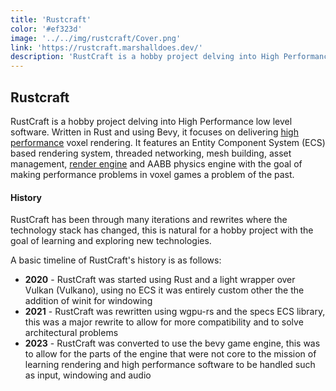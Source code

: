 ```yaml
---
title: 'Rustcraft'
color: '#ef323d'
image: '../../img/rustcraft/Cover.png'
link: 'https://rustcraft.marshalldoes.dev/'
description: 'RustCraft is a hobby project delving into High Performance low level software. Written in Rust and using wgpu-rs, it focuses on delivering high performance voxel rendering.'
---
```


## Rustcraft


<GithubStats repo="DarkZek/RustCraft" />

RustCraft is a hobby project delving into High Performance low level software.
Written in Rust and using Bevy, it focuses on delivering <u>high performance</u> voxel rendering.
It features an Entity Component System (ECS) based rendering system, threaded networking,
mesh building, asset management, <u>render engine</u> and AABB physics engine
with the goal of making performance problems in voxel games a problem of the past.

#### History

RustCraft has been through many iterations and rewrites where the technology stack has changed,
this is natural for a hobby project with the goal of learning and exploring new technologies.

A basic timeline of RustCraft's history is as follows:

- **2020** - RustCraft was started using Rust and a light wrapper over Vulkan (Vulkano), using no ECS it was entirely custom other the the addition of winit for windowing
- **2021** - RustCraft was rewritten using wgpu-rs and the specs ECS library, this was a major rewrite to allow for more compatibility and to solve architectural problems
- **2023** - RustCraft was converted to use the bevy game engine, this was to allow for the parts of the engine that were not core to the mission of learning rendering and high performance software to be handled such as input, windowing and audio
